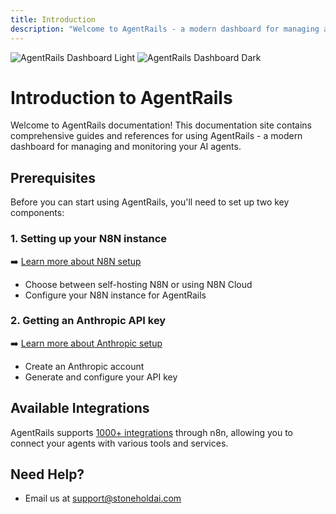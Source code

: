 ```yaml
---
title: Introduction
description: "Welcome to AgentRails - a modern dashboard for managing and monitoring your AI agents"
---
```


<img
  className="block dark:hidden"
  src="/images/hero-light.png"
  alt="AgentRails Dashboard Light"
/>
<img
  className="hidden dark:block"
  src="/images/hero-dark.png"
  alt="AgentRails Dashboard Dark"
/>

# Introduction to AgentRails

Welcome to AgentRails documentation! This documentation site contains comprehensive guides and references for using AgentRails - a modern dashboard for managing and monitoring your AI agents.

## Prerequisites

Before you can start using AgentRails, you'll need to set up two key components:

### 1. Setting up your N8N instance

➡️ [Learn more about N8N setup](/n8n-setup)

- Choose between self-hosting N8N or using N8N Cloud
- Configure your N8N instance for AgentRails

### 2. Getting an Anthropic API key

➡️ [Learn more about Anthropic setup](/anthropic-setup)

- Create an Anthropic account
- Generate and configure your API key

## Available Integrations

AgentRails supports [1000+ integrations](/integrations) through n8n, allowing you to connect your agents with various tools and services.

## Need Help?

- Email us at support@stoneholdai.com
